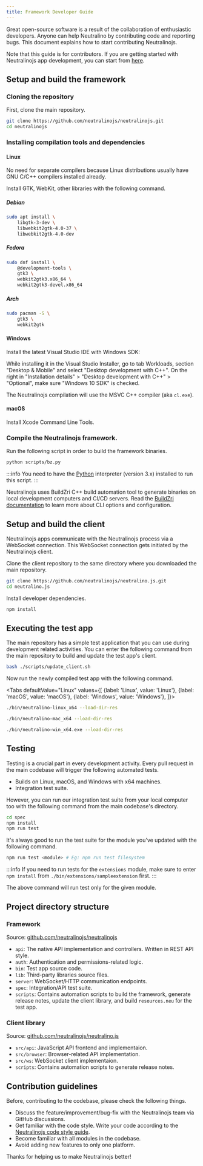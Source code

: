 ```yaml
---
title: Framework Developer Guide
---
```



Great open-source software is a result of the collaboration of enthusiastic developers.
Anyone can help Neutralino by contributing code and reporting bugs. This document explains how to
start contributing Neutralinojs.

Note that this guide is for contributors. If you are getting started with Neutralinojs app development,
you can start from [here](../getting-started/your-first-neutralinojs-app.mdx).

## Setup and build the framework

### Cloning the repository

First, clone the main repository.

```bash
git clone https://github.com/neutralinojs/neutralinojs.git
cd neutralinojs
```

### Installing compilation tools and dependencies

#### Linux

No need for separate compilers because Linux distributions usually have GNU C/C++ compilers installed already.

Install GTK, WebKit, other libraries with the following command.

##### Debian

```bash
sudo apt install \
    libgtk-3-dev \
    libwebkit2gtk-4.0-37 \
    libwebkit2gtk-4.0-dev
```

##### Fedora

```bash
sudo dnf install \
    @development-tools \
    gtk3 \
    webkit2gtk3.x86_64 \
    webkit2gtk3-devel.x86_64
```

##### Arch

```bash
sudo pacman -S \
    gtk3 \
    webkit2gtk
```

#### Windows

Install the latest Visual Studio IDE with Windows SDK:

While installing it in the Visual Studio Installer, go to tab Workloads, section "Desktop & Mobile" and select "Desktop development with C++". On the right in "Installation details" > "Desktop development with C++" > "Optional", make sure "Windows 10 SDK" is checked.

The Neutralinojs compilation will use the MSVC C++ compiler (aka `cl.exe`).

#### macOS

Install Xcode Command Line Tools.

### Compile the Neutralinojs framework.

Run the following script in order to build the framework binaries.

```bash
python scripts/bz.py
```

:::info
You need to have the [Python](https://www.python.org/downloads/) interpreter (version 3.x) installed to run this script.
:::

Neutralinojs uses BuildZri C++ build automation tool to generate binaries on local development computers and
CI/CD servers. Read the [BuildZri documentation](https://codezri.org/docs/buildzri/intro) to learn more about CLI options and configuration.

## Setup and build the client

Neutralinojs apps communicate with the Neutralinojs process via a WebSocket connection. This WebSocket connection
gets initiated by the Neutralinojs client.

Clone the client repository to the same directory where you downloaded the main repository.

```bash
git clone https://github.com/neutralinojs/neutralino.js.git
cd neutralino.js
```

Install developer dependencies.

```bash
npm install
```

## Executing the test app

The main repository has a simple test application that you can use during development related activities.
You can enter the following command from the main repository to build and update the test app's client.

```bash
bash ./scripts/update_client.sh
```

Now run the newly compiled test app with the following command.

<Tabs
  defaultValue="Linux"
  values={[
    {label: 'Linux', value: 'Linux'},
    {label: 'macOS', value: 'macOS'},
    {label: 'Windows', value: 'Windows'},
  ]}>
  <TabItem value="Linux">

```bash
./bin/neutralino-linux_x64 --load-dir-res
```

  </TabItem>
  <TabItem value="macOS">

```bash
./bin/neutralino-mac_x64 --load-dir-res
```

  </TabItem>
  <TabItem value="Windows">

```bash
./bin/neutralino-win_x64.exe --load-dir-res
```

  </TabItem>
</Tabs>

## Testing

Testing is a crucial part in every development activity. Every pull request in the main codebase will trigger
the following automated tests.

- Builds on Linux, macOS, and Windows with x64 machines.
- Integration test suite.

However, you can run our integration test suite from your local computer too with the following command
from the main codebase's directory.

```bash
cd spec
npm install
npm run test
```

It's always good to run the test suite for the module you've updated with the following command.

```bash
npm run test <module> # Eg: npm run test filesystem
```

:::info
If you need to run tests for the `extensions` module, make sure to enter `npm install` from
`./bin/extensions/sampleextension` first.
:::

The above command will run test only for the given module.

## Project directory structure

### Framework

Source: [github.com/neutralinojs/neutralinojs](https://github.com/neutralinojs/neutralinojs)

- `api`: The native API implementation and controllers. Written in REST API style.
- `auth`: Authentication and permissions-related logic.
- `bin`: Test app source code.
- `lib`: Third-party libraries source files.
- `server`: WebSocket/HTTP communication endpoints.
- `spec`: Integration/API test suite.
- `scripts`: Contains automation scripts to build the framework, generate release notes, update the client library, and build `resources.neu` for the test app.

### Client library

Source: [github.com/neutralinojs/neutralino.js](https://github.com/neutralinojs/neutralino.js)

- `src/api`: JavaScript API frontend and implementaion.
- `src/browser`: Browser-related API implementation.
- `src/ws`: WebSocket client implementaion.
- `scripts`: Contains automation scripts to generate release notes.

## Contribution guidelines

Before, contributing to the codebase, please check the following things.

- Discuss the feature/improvement/bug-fix with the Neutralinojs team via GitHub discussions.
- Get familiar with the code style. Write your code according to the
  [Neutralinojs code style guide](code-style-guide.md).
- Become familiar with all modules in the codebase.
- Avoid adding new features to only one platform.

Thanks for helping us to make Neutralinojs better!
